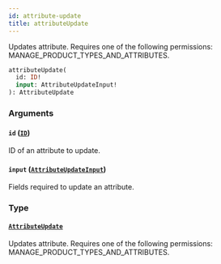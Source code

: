 ```yaml
---
id: attribute-update
title: attributeUpdate
---
```



Updates attribute. Requires one of the following permissions: MANAGE_PRODUCT_TYPES_AND_ATTRIBUTES.

```graphql
attributeUpdate(
  id: ID!
  input: AttributeUpdateInput!
): AttributeUpdate
```


### Arguments

#### `id` ([`ID`](../../../developer/api-reference/scalars/id))

ID of an attribute to update.


#### `input` ([`AttributeUpdateInput`](../../../developer/api-reference/inputs/attribute-update-input))

Fields required to update an attribute.


### Type

#### [`AttributeUpdate`](../../../developer/api-reference/objects/attribute-update) 

Updates attribute. Requires one of the following permissions: MANAGE_PRODUCT_TYPES_AND_ATTRIBUTES.




